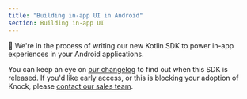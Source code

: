 ```yaml
---
title: "Building in-app UI in Android"
section: Building in-app UI
---
```


🚧 We're in the process of writing our new Kotlin SDK to power in-app experiences in your Android applications.

You can keep an eye on [our changelog](https://knock.app/changelog) to find out when this SDK is released. If you'd like early access, or this is blocking your adoption of Knock, please [contact our sales team](sales@knock.app).

